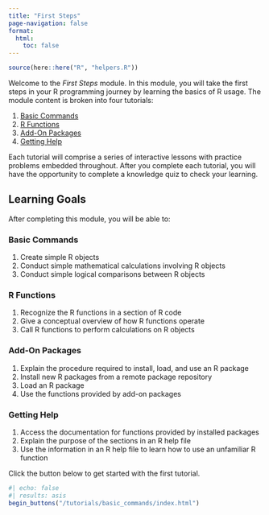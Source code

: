 ```yaml
---
title: "First Steps"
page-navigation: false
format:
  html: 
    toc: false
---
```


```r
source(here::here("R", "helpers.R"))
```

Welcome to the *First Steps* module. In this module, you will take the first steps in your R programming journey by
learning the basics of R usage. The module content is broken into four tutorials:

1. [Basic Commands](/tutorials/basic_commands/index.qmd)
1. [R Functions](/tutorials/functions/index.qmd)
1. [Add-On Packages](/tutorials/packages/index.qmd)
1. [Getting Help](/tutorials/help/index.qmd)

Each tutorial will comprise a series of interactive lessons with practice problems embedded throughout. After you complete
each tutorial, you will have the opportunity to complete a knowledge quiz to check your learning.

## Learning Goals

After completing this module, you will be able to:

### Basic Commands

1. Create simple R objects
1. Conduct simple mathematical calculations involving R objects
1. Conduct simple logical comparisons between R objects

### R Functions

1. Recognize the R functions in a section of R code
1. Give a conceptual overview of how R functions operate
1. Call R functions to perform calculations on R objects

### Add-On Packages

1. Explain the procedure required to install, load, and use an R package
1. Install new R packages from a remote package repository
1. Load an R package
1. Use the functions provided by add-on packages

### Getting Help

1. Access the documentation for functions provided by installed packages
1. Explain the purpose of the sections in an R help file
1. Use the information in an R help file to learn how to use an unfamiliar R function

Click the button below to get started with the first tutorial.

```r
#| echo: false
#| results: asis
begin_buttons("/tutorials/basic_commands/index.html")
```
